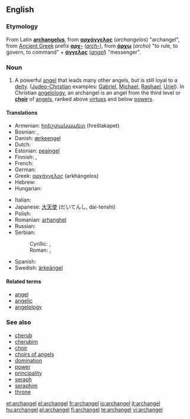 ==English==

===Etymology===
From Latin '''[[archangelus]]''', from {{etyl|el}} '''[[αρχάγγελος]]''' (''archangelos'') "archangel", from [[Ancient Greek]] prefix
'''[[αρχ-]]''' (''[[arch-]]''), from '''[[άρχω]]''' (''archo'') "to rule, to govern, to command" + '''[[άγγελος]]''' (''[[angel]]'') "messenger".

===Noun===
{{en-noun|archangels}}

# A powerful [[angel]] that leads many other angels, but is still loyal to a [[deity]]. ([[Judeo-Christian]] examples: [[Gabriel]], [[Michael]], [[Raphael]], [[Uriel]]). In Christian [[angelology]], an archangel is an angel from the third level or '''[[choir]]''' of [[angel]]s, ranked above [[virtue]]s and below [[power]]s.

====Translations====
{{trans-top|angel who leads other angels}}
* Armenian: [[հրեշտակապետ]] (hreštakapet)
* Bosnian: {{t-|bs|arhanđel|m}}, {{t-|bs|arhanđeo|m}}
* Danish: [[ærkeengel]]
* Dutch: {{t+|nl|aartsengel|m}}
* Estonian: [[peaingel]]
* Finnish: {{t-|fi|arkkienkeli}}, {{t-|fi|ylienkeli}}
* French: {{t+|fr|archange}}
* German: {{t+|de|Erzengel|m}}
* Greek: [[αρχάγγελος]] (arkhángelos) {{m}}
* Hebrew: {{t-|he|רב־מלאך|m|alt=רַב־מַלְאָךְ|tr=rav-mal'&aacute;kh|sc=Hebr}}
* Hungarian: {{t+|hu|arkangyal}}
{{trans-mid}}
* Italian: {{t+|it|arcangelo|m}}
* Japanese: [[大天使]] (だいてんし, dai-tenshi)
* Polish: {{t+|pl|archanioł|m}}
* Romanian: [[arhanghel]] {{m}}
* Russian: {{t+|ru|архангел|m|tr=arkhángel|sc=Cyrl}}
* Serbian:
*: Cyrillic: {{t-|sr|арханђел|m|sc=Cyrl}}, {{t-|sr|арханђео|m|sc=Cyrl}}
*: Roman: {{t-|sr|arhanđel|m}}, {{t-|sr|arhanđeo|m}}
* Spanish: {{t+|es|arcángel|m}}
* Swedish: [[ärkeängel]] {{c}}
{{trans-bottom}}

====Related terms====
* [[angel]]
* [[angelic]]
* [[angelology]]

===See also===
* [[cherub]]
* [[cherubim]]
* [[choir]]
* [[choirs of angels]]
* [[domination]]
* [[power]]
* [[principality]]
* [[seraph]]
* [[seraphim]]
* [[throne]]

[[et:archangel]]
[[el:archangel]]
[[fr:archangel]]
[[io:archangel]]
[[it:archangel]]
[[hu:archangel]]
[[pl:archangel]]
[[fi:archangel]]
[[te:archangel]]
[[vi:archangel]]